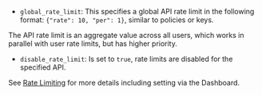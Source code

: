 ---
---

* `global_rate_limit`: This specifies a global API rate limit in the following format: `{"rate": 10, "per": 1}`, similar to policies or keys.


The API rate limit is an aggregate value across all users, which works in parallel with user rate limits, but has higher priority.

* `disable_rate_limit`: Is set to `true`, rate limits are disabled for the specified API.

See [Rate Limiting](/api-management/rate-limit#rate-limiting-layers) for more details including setting via the Dashboard.